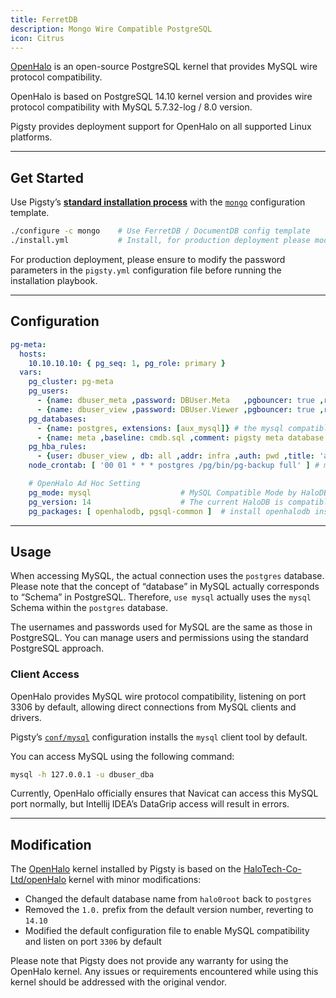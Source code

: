 ```yaml
---
title: FerretDB
description: Mongo Wire Compatible PostgreSQL
icon: Citrus
---
```


[OpenHalo](https://www.openhalo.org/) is an open-source PostgreSQL kernel that provides MySQL wire protocol compatibility.

OpenHalo is based on PostgreSQL 14.10 kernel version and provides wire protocol compatibility with MySQL 5.7.32-log / 8.0 version.

Pigsty provides deployment support for OpenHalo on all supported Linux platforms.



------

## Get Started

Use Pigsty’s [**standard installation process**](/install/start/) with the [`mongo`](https://github.com/pgsty/pigsty/blob/main/conf/mongo.yml) configuration template.

```bash
./configure -c mongo    # Use FerretDB / DocumentDB config template
./install.yml           # Install, for production deployment please modify passwords in pigsty.yml first
```

For production deployment, please ensure to modify the password parameters in the `pigsty.yml` configuration file before running the installation playbook.


------

## Configuration

```yaml
pg-meta:
  hosts:
    10.10.10.10: { pg_seq: 1, pg_role: primary }
  vars:
    pg_cluster: pg-meta
    pg_users:
      - {name: dbuser_meta ,password: DBUser.Meta   ,pgbouncer: true ,roles: [dbrole_admin]    ,comment: pigsty admin user }
      - {name: dbuser_view ,password: DBUser.Viewer ,pgbouncer: true ,roles: [dbrole_readonly] ,comment: read-only viewer for meta database }
    pg_databases:
      - {name: postgres, extensions: [aux_mysql]} # the mysql compatible database
      - {name: meta ,baseline: cmdb.sql ,comment: pigsty meta database ,schemas: [pigsty]}
    pg_hba_rules:
      - {user: dbuser_view , db: all ,addr: infra ,auth: pwd ,title: 'allow grafana dashboard access cmdb from infra nodes'}
    node_crontab: [ '00 01 * * * postgres /pg/bin/pg-backup full' ] # make a full backup every 1am

    # OpenHalo Ad Hoc Setting
    pg_mode: mysql                    # MySQL Compatible Mode by HaloDB
    pg_version: 14                    # The current HaloDB is compatible with PG Major Version 14
    pg_packages: [ openhalodb, pgsql-common ]  # install openhalodb instead of postgresql kernel
```


------

## Usage

When accessing MySQL, the actual connection uses the `postgres` database. Please note that the concept of “database” in MySQL actually corresponds to “Schema” in PostgreSQL. Therefore, `use mysql` actually uses the `mysql` Schema within the `postgres` database.

The usernames and passwords used for MySQL are the same as those in PostgreSQL. You can manage users and permissions using the standard PostgreSQL approach.

### Client Access

OpenHalo provides MySQL wire protocol compatibility, listening on port 3306 by default, allowing direct connections from MySQL clients and drivers.

Pigsty’s [`conf/mysql`](https://github.com/pgsty/pigsty/blob/main/conf/mysql.yml) configuration installs the `mysql` client tool by default.

You can access MySQL using the following command:

```bash
mysql -h 127.0.0.1 -u dbuser_dba
```

Currently, OpenHalo officially ensures that Navicat can access this MySQL port normally, but Intellij IDEA’s DataGrip access will result in errors.




------

## Modification

The [OpenHalo](https://github.com/pgsty/openHalo) kernel installed by Pigsty is based on the [HaloTech-Co-Ltd/openHalo](https://github.com/HaloTech-Co-Ltd/openHalo) kernel with minor modifications:

- Changed the default database name from `halo0root` back to `postgres`
- Removed the `1.0.` prefix from the default version number, reverting to `14.10`
- Modified the default configuration file to enable MySQL compatibility and listen on port `3306` by default

Please note that Pigsty does not provide any warranty for using the OpenHalo kernel. Any issues or requirements encountered while using this kernel should be addressed with the original vendor.

